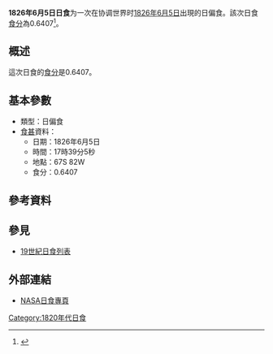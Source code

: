 {{Notability|time=2022-06-30T23:14:40+00:00}}
{{Infobox Solar eclipse
| Year        = 1826
| Month       = 6
| Day         = 5
| Type        = 日偏食
| Image       = SE1826Jun05P.gif
| Image size  = 200px
| Image intro = 1826年6月5日日偏食路徑圖
  <!--   日食資料   -->
| Gamma       = -1.1887
| Mag         = 0.6407
| Saros       = 144
| Saros total = 
| Saros seq   = 
  <!--     食甚     -->
| Duration    = 
| Location    = 
| Coords      = 
| Width       = 
  <!--   開始時間   -->
| Partial     = 
| Start type  = 
| Centre      = 
| Greatest    = 17:39:05
  <!--     倒數     -->
| hour        = 17
| minute      = 39
| second      = 05
| Duration_s  = 
}}
'''1826年6月5日日食'''为一次在协调世界时[[1826年|1826年]][[6月5日|6月5日]]出現的日偏食。該次日食[[食分|食分]]為0.6407<ref name="nasa_catalog_list">{{cite web |url=http://eclipse.gsfc.nasa.gov/SEcat5/SE1801-1900.html |title=Catalog of Solar Eclipses: 1801 to 1900 |language=en |publisher=[[NASA|NASA]] |accessdate=2009-07-26 |archiveurl=https://web.archive.org/web/20150112204733/http://eclipse.gsfc.nasa.gov/SEcat5/SE1801-1900.html |archivedate=2015-01-12 |deadurl=no }}</ref>。

== 概述 ==
這次日食的[[食分|食分]]是0.6407。

== 基本參數 ==
{{NoteUTC}}
* 類型：日偏食
*[[食甚|食甚]]資料：
** 日期：1826年6月5日
** 時間：17時39分5秒 
** 地點：67S 82W
** 食分：0.6407

== 參考資料 ==
{{reflist}}

== 參見 ==
{{日食主題}}
* [[19世紀日食列表|19世紀日食列表]]

== 外部連結 ==
* [http://eclipse.gsfc.nasa.gov/solar.html NASA日食專頁]{{Wayback|url=http://eclipse.gsfc.nasa.gov/solar.html |date=20190108200537 }}{{en icon}}

{{日食}}

[[Category:1820年代日食|Category:1820年代日食]]

{{Eclipse-stub}}